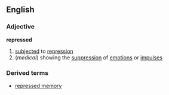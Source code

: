 ==English==
===Adjective===
'''repressed'''
#[[subjected]] to [[repression]]
#(''medical'') showing the [[suppression]] of [[emotion]]s or [[impulse]]s
===Derived terms===
*[[repressed memory]]
